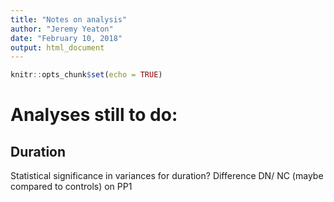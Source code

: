 ```yaml
---
title: "Notes on analysis"
author: "Jeremy Yeaton"
date: "February 10, 2018"
output: html_document
---
```


```r
knitr::opts_chunk$set(echo = TRUE)
```

# Analyses still to do:
## Duration
Statistical significance in variances for duration?
Difference DN/ NC (maybe compared to controls) on PP1
